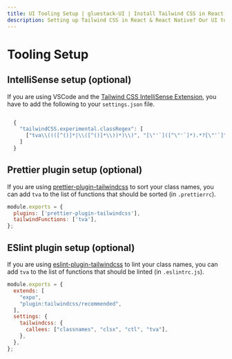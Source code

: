 ```yaml
---
title: UI Tooling Setup | gluestack-UI | Install Tailwind CSS in React 
description: Setting up Tailwind CSS in React & React Native? Our UI tooling guide simplifies Tailwind installation. Learn how to install Tailwind in just a few steps!.
---
```



<Meta title="with-nativewind/Home/Getting Started/Tooling Setup" />

# Tooling Setup

## IntelliSense setup (optional)

If you are using VSCode and the [Tailwind CSS IntelliSense Extension](https://marketplace.visualstudio.com/items?itemName=bradlc.vscode-tailwindcss), you have to add the following to your `settings.json` file.

```js

  {
    "tailwindCSS.experimental.classRegex": [
      ["tva\\((([^()]*|\\([^()]*\\))*)\\)", "[\"'`]([^\"'`]*).*?[\"'`]"]
    ]
  }

```

## Prettier plugin setup (optional)

If you are using [prettier-plugin-tailwindcss](https://github.com/tailwindlabs/prettier-plugin-tailwindcss) to sort your class names, you can add `tva` to the list of functions that should be sorted (in `.prettierrc`).

```jsx
module.exports = {
  plugins: ['prettier-plugin-tailwindcss'],
  tailwindFunctions: ['tva'],
};
```

## ESlint plugin setup (optional)

If you are using [eslint-plugin-tailwindcss](https://github.com/francoismassart/eslint-plugin-tailwindcss) to lint your class names, you can add `tva` to the list of functions that should be linted (in `.eslintrc.js`).

```jsx
module.exports = {
  extends: [
    "expo",
    "plugin:tailwindcss/recommended",
  ],
  settings: {
    tailwindcss: {
      callees: ["classnames", "clsx", "ctl", "tva"],
    },
  },
};
```
